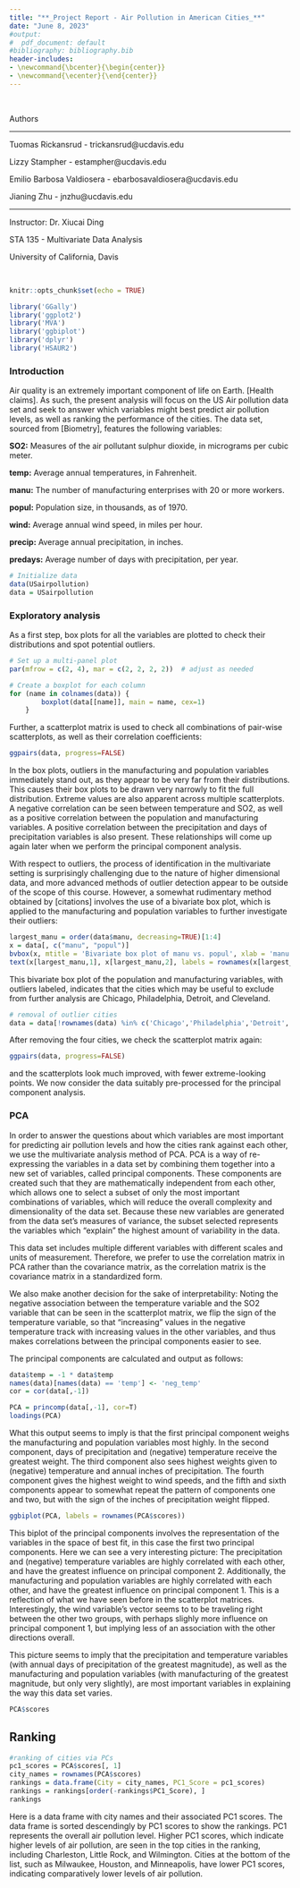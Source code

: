 ```yaml
---
title: "**_Project Report - Air Pollution in American Cities_**"
date: "June 8, 2023"
#output: 
#  pdf_document: default
#bibliography: bibliography.bib
header-includes:
- \newcommand{\bcenter}{\begin{center}}
- \newcommand{\ecenter}{\end{center}}
---
```


\bcenter

$~$
$~$
$~$

Authors

-----------------------------------------------------------

Tuomas Rickansrud - trickansrud@ucdavis.edu

Lizzy Stampher - estampher@ucdavis.edu

Emilio Barbosa Valdiosera - ebarbosavaldiosera@ucdavis.edu

Jianing Zhu - jnzhu@ucdavis.edu

-----------------------------------------------------------

Instructor: Dr. Xiucai Ding

STA 135 - Multivariate Data Analysis

University of California, Davis

$~$
$~$
$~$

\ecenter

\newpage

```r
knitr::opts_chunk$set(echo = TRUE)
```

```r
library('GGally')
library('ggplot2')
library('MVA')
library('ggbiplot')
library('dplyr')
library('HSAUR2')
```

### Introduction

Air quality is an extremely important component of life on Earth. [Health claims]. As such, the present analysis will focus on the US Air pollution data set and seek to answer which variables might best predict air pollution levels, as well as ranking the performance of the cities. The data set, sourced from [Biometry], features the following variables:

**SO2:** Measures of the air pollutant sulphur dioxide, in micrograms per cubic meter.

**temp:** Average annual temperatures, in Fahrenheit.

**manu:** The number of manufacturing enterprises with 20 or more workers.

**popul:** Population size, in thousands, as of 1970.

**wind:** Average annual wind speed, in miles per hour.

**precip:** Average annual precipitation, in inches.

**predays:** Average number of days with precipitation, per year.

```r
# Initialize data
data(USairpollution)
data = USairpollution
```

### Exploratory analysis

As a first step, box plots for all the variables are plotted to check their distributions and spot potential outliers.

```r
# Set up a multi-panel plot
par(mfrow = c(2, 4), mar = c(2, 2, 2, 2))  # adjust as needed

# Create a boxplot for each column
for (name in colnames(data)) {
        boxplot(data[[name]], main = name, cex=1)
    }
```

Further, a scatterplot matrix is used to check all combinations of pair-wise scatterplots, as well as their correlation coefficients:

```r
ggpairs(data, progress=FALSE)
```

In the box plots, outliers in the manufacturing and population variables immediately stand out, as they appear to be very far from their distributions. This causes their box plots to be drawn very narrowly to fit the full distribution. Extreme values are also apparent across multiple scatterplots. A negative correlation can be seen between temperature and SO2, as well as a positive correlation between the population and manufacturing variables. A positive correlation between the precipitation and days of precipitation variables is also present. These relationships will come up again later when we perform the principal component analysis.


With respect to outliers, the process of identification in the multivariate setting is surprisingly challenging due to the nature of higher dimensional data, and more advanced methods of outlier detection appear to be outside of the scope of this course. However, a somewhat rudimentary method obtained by [citations] involves the use of a bivariate box plot, which is applied to the manufacturing and population variables to further investigate their outliers:

```r
largest_manu = order(data$manu, decreasing=TRUE)[1:4]
x = data[, c("manu", "popul")]
bvbox(x, mtitle = 'Bivariate box plot of manu vs. popul', xlab = 'manu', ylab = 'popul')
text(x[largest_manu,1], x[largest_manu,2], labels = rownames(x[largest_manu,]), cex = 0.7, pos = 1)
```

This bivariate box plot of the population and manufacturing variables, with outliers labeled, indicates that the cities which may be useful to exclude from further analysis are Chicago, Philadelphia, Detroit, and Cleveland.

```r
# removal of outlier cities
data = data[!rownames(data) %in% c('Chicago','Philadelphia','Detroit','Cleveland'), ]
```

After removing the four cities, we check the scatterplot matrix again:

```r
ggpairs(data, progress=FALSE)
```

and the scatterplots look much improved, with fewer extreme-looking points. We now consider the data suitably pre-processed for the principal component analysis. 

### PCA

In order to answer the questions about which variables are most important for predicting air pollution levels and how the cities rank against each other, we use the multivariate analysis method of PCA. PCA is a way of re-expressing the variables in a data set by combining them together into a new set of variables, called principal components. These components are created such that they are mathematically independent from each other, which allows one to select a subset of only the most important combinations of variables, which will reduce the overall complexity and dimensionality of the data set. Because these new variables are generated from the data set's measures of variance, the subset selected represents the variables which "explain" the highest amount of variability in the data.

This data set includes multiple different variables with different scales and units of measurement. Therefore, we prefer to use the correlation matrix in PCA rather than the covariance matrix, as the correlation matrix is the covariance matrix in a standardized form.

We also make another decision for the sake of interpretability: Noting the negative association between the temperature variable and the SO2 variable that can be seen in the scatterplot matrix, we flip the sign of the temperature variable, so that "increasing" values in the negative temperature track with increasing values in the other variables, and thus makes correlations between the principal components easier to see.

The principal components are calculated and output as follows:

```r
data$temp = -1 * data$temp
names(data)[names(data) == 'temp'] <- 'neg_temp'
cor = cor(data[,-1])
```

```r
PCA = princomp(data[,-1], cor=T)
loadings(PCA)
```
What this output seems to imply is that the first principal component weighs the manufacturing and population variables most highly. In the second component, days of precipitation and (negative) temperature receive the greatest weight. The third component also sees highest weights given to (negative) temperature and annual inches of precipitation. The fourth component gives the highest weight to wind speeds, and the fifth and sixth components appear to somewhat repeat the pattern of components one and two, but with the sign of the inches of precipitation weight flipped.


```r
ggbiplot(PCA, labels = rownames(PCA$scores))
```

This biplot of the principal components involves the representation of the variables in the space of best fit, in this case the first two principal components. Here we can see a very interesting picture: The precipitation and (negative) temperature variables are highly correlated with each other, and have the greatest influence on principal component 2. Additionally, the manufacturing and population variables are highly correlated with each other, and have the greatest influence on principal component 1. This is a reflection of what we have seen before in the scatterplot matrices. Interestingly, the wind variable's vector seems to to be traveling right between the other two groups, with perhaps slighly more influence on principal component 1, but implying less of an association with the other directions overall.

This picture seems to imply that the precipitation and temperature variables (with annual days of precipitation of the greatest magnitude), as well as the manufacturing and population variables (with manufacturing of the greatest magnitude, but only very slightly), are most important variables in explaining the way this data set varies.

```r
PCA$scores
```

## Ranking

```r
#ranking of cities via PCs
pc1_scores = PCA$scores[, 1]
city_names = rownames(PCA$scores)
rankings = data.frame(City = city_names, PC1_Score = pc1_scores)
rankings = rankings[order(-rankings$PC1_Score), ]
rankings
```
Here is a data frame with city names and their associated PC1 scores. The data frame is sorted descendingly by PC1 scores to show the rankings. PC1 represents the overall air pollution level. Higher PC1 scores, which indicate higher levels of air pollution, are seen in the top cities in the ranking, including Charleston, Little Rock, and Wilmington. Cities at the bottom of the list, such as Milwaukee, Houston, and Minneapolis, have lower PC1 scores, indicating comparatively lower levels of air pollution.
